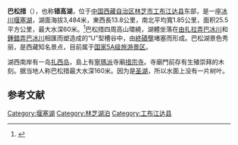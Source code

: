 {{Infobox_lake
 |湖泊名稱 =巴松措
 |湖泊照片 = Basum Lake 01.jpg
 |湖泊照片標題 = 
 |測深圖 =
 |測深圖標題 =
 |湖泊所在地 = {{CHN}}[[西藏自治区|西藏自治区]][[林芝市|林芝市]][[工布江达县|工布江达县]]
 |座標 = {{coord|30|00|51|N|93|57|01|E|region:CN_type:lake|display=inline,title}}
 |湖泊類別 = 冰川堰塞淡水湖
 |流入 =
 |流出 = 
 |集水區面積 =1209.5平方公里
 |集水區國家 ={{PRC}}
 |湖泊長度 =13.8公里
 |湖泊闊度 =最大2.8公里<br />平均1.85公里
 |湖泊面積 =25.5平方公里
 |平均深度 = 
 |最深深度 = 60米
 |水體體積 = 
 |湖水停留時間 =
 |湖岸線長度 =
 |海拔高度 =3484米
 |湖中島嶼 =[[扎西岛|扎西岛]]
 |湖邊城鎮 =[[错高乡|错高乡]]
}}
<mapframe latitude="30.0186" longitude="93.9674" zoom="11" width="280" height="300" align="right" />
'''巴松措'''（{{bo|z=བྲག་གསུམ་མཚོ|w=brag gsum mtsho|t=Draksum Tso}}），也称'''错高湖'''，位于[[中国|中国]][[西藏自治区|西藏自治区]][[林芝市|林芝市]][[工布江达县|工布江达县]]东部，是一座[[冰川|冰川]][[堰塞湖|堰塞湖]]，湖面海拔3,484米，東西長13.8公里，南北平均寬1.85公里，面积25.5平方公里，最大水深60米。<ref>{{cite book zh |author=王苏民 窦鸿身 |title=《[[中国湖泊志|中国湖泊志]]》 |format=M |edition=1 |location=北京 |publisher=科学出版社 |date=1998年|pages=448页|id= ISBN 7-03-006706-1}}</ref>巴松措四周高山環繞，湖體坐落在[[由扎拉弄巴冰川|由扎拉弄巴冰川]]和[[鍾錯弄巴冰川|鍾錯弄巴冰川]]相匯而塑造成的“U”型槽谷中，由[[終磧壟|終磧壟]]堵塞而形成。巴松湖景色秀丽，是西藏知名景点，目前属于[[国家5A级旅游景区|国家5A级旅游景区]]。

湖西南岸有一岛[[扎西岛|扎西岛]]，島上有[[寧瑪派|寧瑪派]]寺廟[[措宗寺|措宗寺]]。寺廟門前存有生殖崇拜的木刻。据当地人称巴松措最大水深160米。因为是[[圣湖|圣湖]]，所以水面上没有一片树叶。

==参考文献==
{{Reflist}}

{{西藏小作品}}
{{国家5A级旅游景区}}
{{DEFAULTSORT:ba}}
[[Category:堰塞湖|Category:堰塞湖]]
[[Category:林芝湖泊|Category:林芝湖泊]]
[[Category:工布江达县|Category:工布江达县]]